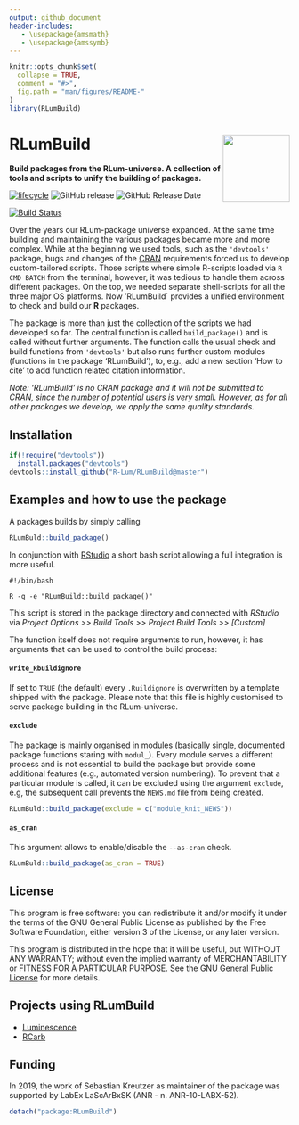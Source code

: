 ```yaml
---
output: github_document
header-includes:
   - \usepackage{amsmath}
   - \usepackage{amssymb}
---
```

<!-- README.md was auto-generated by README.Rmd. Please DO NOT edit by hand!-->

```r
knitr::opts_chunk$set(
  collapse = TRUE,
  comment = "#>",
  fig.path = "man/figures/README-"
)
library(RLumBuild)
```

# RLumBuild <img width=120px src="man/figures/RLumBuild-logo.svg" align="right" />

**Build packages from the RLum-universe. A collection of tools and scripts to unify the building of packages.**

[![lifecycle](https://img.shields.io/badge/lifecycle-experimental-orange.svg)](https://www.tidyverse.org/lifecycle/#experimental)
![GitHub release](https://img.shields.io/github/release/RLum/RLumBuild.svg)
![GitHub Release Date](https://img.shields.io/github/release-date/RLum/RLumBuild.svg)

[![Build Status](https://travis-ci.org/R-Lum/RLumBuild.svg?branch=master)](https://travis-ci.org/R-Lum/RLumBuild)

Over the years our RLum-package universe expanded. At the same time building and maintaining the various packages became more and more complex. While at the beginning we used tools, such as the `'devtools'` package, bugs and changes of the [CRAN](https://r-project.org) requirements forced us to develop custom-tailored scripts. Those scripts where simple R-scripts loaded via `R CMD BATCH` from the terminal, however, it was tedious to handle them across different packages. On the top, we needed separate shell-scripts for all the three major OS platforms. Now 'RLumBuild` provides a unified environment to check and build our **R** packages. 

The package is more than just the collection of the scripts we had developed so far. The central function is called `build_package()` and is called without further arguments. The function calls the usual check and build functions from `'devtools'` but also runs
further custom modules (functions in the package 'RLumBuild'), to, e.g., add a new section 'How to cite' to 
add function related citation information. 

*Note: 'RLumBuild' is no CRAN package and it will not be submitted to CRAN, since the number of potential 
users is very small. However, as for all other packages we develop, we apply the same quality standards.* 

## Installation

```r
if(!require("devtools"))
  install.packages("devtools")
devtools::install_github("R-Lum/RLumBuild@master")
```

## Examples and how to use the package

A packages builds by simply calling 

```r
RLumBuld::build_package()
```

In conjunction with [RStudio](https://www.rstudio.com/products/rstudio/download/) a 
short bash script allowing a full integration is more useful. 

```{}
#!/bin/bash

R -q -e "RLumBuild::build_package()"
```

This script is stored in the package directory and connected with *RStudio* via 
*Project Options >> Build Tools >> Project Build Tools >> [Custom]*

The function itself does not require arguments to run, however, it has arguments that 
can be used to control the build process:  

#### `  write_Rbuildignore`

If set to `TRUE` (the default) every `.Ruildignore` is overwritten by a template shipped
with the package. Please note that this file is highly customised to serve package building 
in the RLum-universe.

#### `exclude`

The package is mainly organised in modules (basically single, documented package functions
staring with `modul_`). Every module serves a different process and is not essential 
to build the package but provide some additional features (e.g., automated version numbering). 
To prevent that a particular module is called, it can be excluded using the argument `exclude`, 
e.g, the subsequent call prevents the `NEWS.md` file from being created. 

```r
RLumBuld::build_package(exclude = c("module_knit_NEWS"))
```

#### `as_cran`

This argument allows to enable/disable the `--as-cran` check.

```r
RLumBuld::build_package(as_cran = TRUE)
```

## License

This program is free software: you can redistribute it and/or modify
it under the terms of the GNU General Public License as published by
the Free Software Foundation, either version 3 of the License, or
any later version.

 This program is distributed in the hope that it will be useful,
 but WITHOUT ANY WARRANTY; without even the implied warranty of
 MERCHANTABILITY or FITNESS FOR A PARTICULAR PURPOSE.  See the
 [GNU General Public License](https://github.com/R-Lum/RLumBuild/blob/master/LICENSE) for more details.

## Projects using RLumBuild

* [Luminescence](https://github.com/R-Lum/Luminescence)
* [RCarb](https://github.com/R-Lum/RCarb)

## <span class="glyphicon glyphicon-euro"></span> Funding

In 2019, the work of Sebastian Kreutzer as maintainer of the package was supported
by LabEx LaScArBxSK (ANR - n. ANR-10-LABX-52).


```r
detach("package:RLumBuild")
```